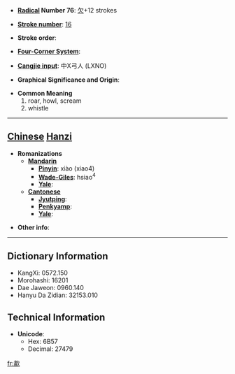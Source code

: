 * '''[[Wiktionary:Chinese radical index| Radical]] Number 76''': [[Wiktionary:Chinese radical index 欠|欠]]+12 strokes

* '''[[Wiktionary:Chinese total strokes index|Stroke number]]''': [[Wiktionary:Chinese total strokes index 16|16]]

* '''Stroke order''': 

* '''[[Wiktionary:Chinese four corner index|Four-Corner System]]''': 

* '''[[Wiktionary:Chinese Cangjie index|Cangjie input]]''': 中X弓人 (LXNO)

* '''Graphical Significance and Origin''': 

* '''Common Meaning'''
*#roar, howl, scream
*# whistle


----

== [[Chinese]] [[Hanzi]] ==

* '''Romanizations'''
** '''[[Mandarin]]'''
*** '''[[Pinyin]]''': xiào (xiao4)
*** '''[[Wade-Giles]]''': hsiao<sup>4</sup>
*** '''[[Yale]]''': 
** '''[[Cantonese]]'''
*** '''[[Jyutping]]''':
*** '''[[Penkyamp]]''': 
*** '''[[Yale]]''': 

* '''Other info''': 

----

== Dictionary Information ==

* KangXi: 0572.150
* Morohashi: 16201
* Dae Jaweon: 0960.140
* Hanyu Da Zidian: 32153.010

== Technical Information ==

* '''Unicode''':
** Hex: 6B57
** Decimal: 27479

[[fr:歗]]